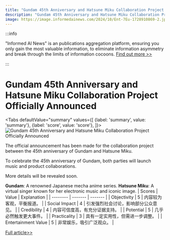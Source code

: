 ```yaml
---
title: "Gundam 45th Anniversary and Hatsune Miku Collaboration Project Officially Announced"
description: "Gundam 45th Anniversary and Hatsune Miku Collaboration Project Officially Announced"
image: https://image.informedainews.com/2024/10/Ent-7Eu-1728910869-2.jpg
---
```



:::info

"Informed AI News" is an publications aggregation platform, ensuring you only gain the most valuable information, to eliminate information asymmetry and break through the limits of information cocoons.  [Find out more >>](/)

:::

# Gundam 45th Anniversary and Hatsune Miku Collaboration Project Officially Announced


<Tabs
	defaultValue="summary"
	values={[
	{label: 'summary', value: 'summary'},
	{label: 'score', value: 'score'},
]}>
<TabItem value="summary">
<img
  src="https://image.informedainews.com/2024/10/Ent-7Eu-1728910869-2.jpg"
  alt="Gundam 45th Anniversary and Hatsune Miku Collaboration Project Officially Announced"
/>



The official announcement has been made for the collaboration project between the 45th anniversary of Gundam and Hatsune Miku.

To celebrate the 45th anniversary of Gundam, both parties will launch music and product collaborations.

More details will be revealed soon.

**Gundam**: A renowned Japanese mecha anime series.
**Hatsune Miku**: A virtual singer known for her electronic music and iconic image.
</TabItem>
<TabItem value="score">
	| Scores     | Value   | Explanation |
	| -------- | ------- | ------- |
	| Objectivity  | 5    | 内容较为客观，平衡报道。    |
	| Social Impact | 4     | 引发强烈社会讨论，影响部分公众意见。    |
	| Credibility    | 4    | 内容可信度高，有充分证据支持。    |
	| Potential    | 5    | 几乎必然触发更大事件。    |
	| Practicality    | 3    | 具有一定实用性，但需进一步调整。    |
	| Entertainment Value    | 5    | 非常娱乐，吸引广泛观众。    |
</TabItem>
</Tabs>

[Full article>>](https://www.gcores.com/articles/189529)
